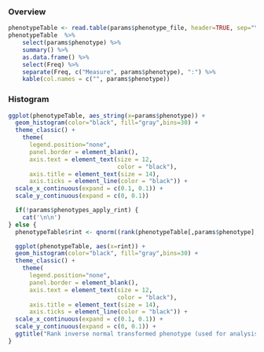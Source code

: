 ### Overview

```r
phenotypeTable <- read.table(params$phenotype_file, header=TRUE, sep="\t", dec = ".")
phenotypeTable  %>% 
    select(params$phenotype) %>%
    summary() %>%
    as.data.frame() %>%
    select(Freq) %>% 
    separate(Freq, c("Measure", params$phenotype), ":") %>%
    kable(col.names = c("", params$phenotype))
```

### Histogram
```r
ggplot(phenotypeTable, aes_string(x=params$phenotype)) +
  geom_histogram(color="black", fill="gray",bins=30) +
  theme_classic() +
    theme(
      legend.position="none",
      panel.border = element_blank(),
      axis.text = element_text(size = 12,
                               color = "black"),
      axis.title = element_text(size = 14),
      axis.ticks = element_line(color = "black")) +
  scale_x_continuous(expand = c(0.1, 0.1)) +
  scale_y_continuous(expand = c(0, 0.1))

  if(!params$phenotypes_apply_rint) {
    cat('\n\n')
} else {
  phenotypeTable$rint <- qnorm((rank(phenotypeTable[,params$phenotype], na.last = "keep") - 0.5) / sum(!is.na(phenotypeTable[,params$phenotype])))

  ggplot(phenotypeTable, aes(x=rint)) +
  geom_histogram(color="black", fill="gray",bins=30) +
  theme_classic() +
    theme(
      legend.position="none",
      panel.border = element_blank(),
      axis.text = element_text(size = 12,
                               color = "black"),
      axis.title = element_text(size = 14),
      axis.ticks = element_line(color = "black")) +
  scale_x_continuous(expand = c(0.1, 0.1)) +
  scale_y_continuous(expand = c(0, 0.1)) +
  ggtitle("Rank inverse normal transformed phenotype (used for analysis)")
}
```
